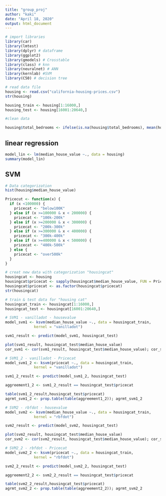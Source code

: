 ```yaml
---
title: "group_proj"
author: "kaki"
date: "April 18, 2020"
output: html_document
---
```


```r
# import libraries
library(car)
library(lmtest)
library(dplyr) # dataframe
library(ggplot2)
library(gmodels) # Crosstable
library(class) # knn
library(neuralnet) # ANN
library(kernlab) #SVM
library(C50) # decision tree

# read data file
housing <- read.csv("california-housing-prices.csv")
str(housing)

housing_train <- housing[1:16000,]
housing_test <- housing[16001:20640,]

```

```r
#clean data

housing$total_bedrooms <- ifelse(is.na(housing$total_bedrooms), mean(housing$total_bedrooms, na.rm = TRUE)/mean(housing$total_rooms, na.rm = TRUE)*housing$total_rooms, housing$total_bedrooms)

```

## linear regression

```r
model_lin <- lm(median_house_value ~., data = housing)
summary(model_lin)
```

## SVM

```r
# Data categorization
hist(housing$median_house_value)

Pricecut <- function(x) {
  if (x <100000) {
    pricecat <- "below100K"
  } else if (x >=100000 & x < 200000) {
    pricecat <- "100k-200k"
  } else if (x >=200000 & x < 300000) {
    pricecat <- "200k-300k"
  } else if (x >=300000 & x < 400000) {
    pricecat <- "300k-400k"
  } else if (x >=400000 & x < 500000) {
    pricecat <- "400k-500k"
  } else {
    pricecat <- "over500k"
  }
}

# creat new data with categorization "housingcat"
housingcat <- housing
housingcat$pricecat <- sapply(housingcat$median_house_value, FUN = Pricecut)
housingcat$pricecat <- as.factor(housingcat$pricecat)
str(housingcat)

# train & test data for "housing cat"
housingcat_train <- housingcat[1:16000,]
housingcat_test <- housingcat[16001:20640,]

# SVM1 - vanilladot - housevalue
model_svm1 <- ksvm(median_house_value ~., data = housingcat_train,
             kernel = "vanilladot")

svm1_result <- predict(model_svm1, housingcat_test)

plot(svm1_result, housingcat_test$median_house_value)
cor_svm1 <- cor(svm1_result, housingcat_test$median_house_value); cor_svm1

# SVM1_2 - vanilladot - Pricecat
model_svm1_2 <- ksvm(pricecat ~., data = housingcat_train,
             kernel = "vanilladot")

svm1_2_result <- predict(model_svm1_2, housingcat_test)

aggreement1_2 <- svm1_2_result == housingcat_test$pricecat

table(svm1_2_result,housingcat_test$pricecat)
agrmt_svm1_2 <- prop.table(table(aggreement1_2)); agrmt_svm1_2

# SVM2 - rbfdot - housevalue
model_svm2 <- ksvm(median_house_value ~., data = housingcat_train,
             kernel = "rbfdot")

svm2_result <- predict(model_svm2, housingcat_test)

plot(svm2_result, housingcat_test$median_house_value)
cor_svm2 <- cor(svm2_result, housingcat_test$median_house_value); cor_svm2

# SVM2_2 - rbfdot - Pricecat
model_svm2_2 <- ksvm(pricecat ~., data = housingcat_train,
             kernel = "rbfdot")

svm2_2_result <- predict(model_svm2_2, housingcat_test)

aggreement2_2 <- svm2_2_result == housingcat_test$pricecat

table(svm2_2_result,housingcat_test$pricecat)
agrmt_svm2_2 <- prop.table(table(aggreement2_2)); agrmt_svm2_2


```

